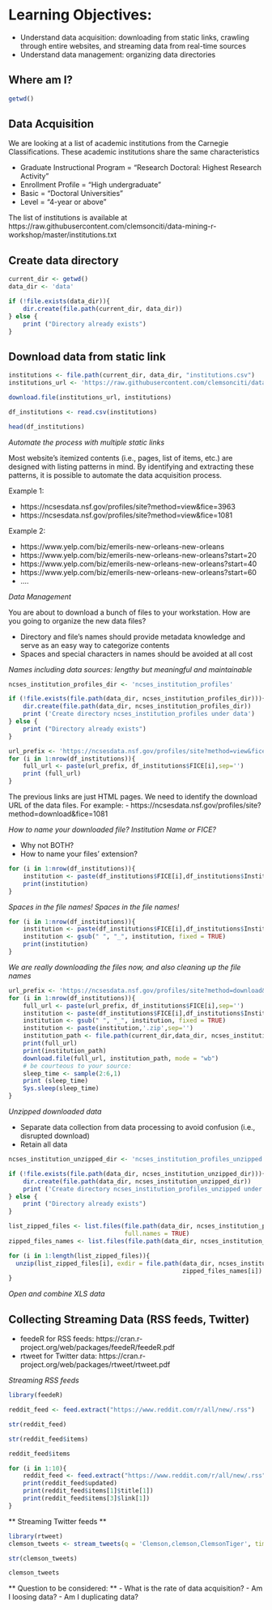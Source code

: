 
# Learning Objectives:

- Understand data acquisition: downloading from static links, crawling through entire websites, and streaming data from real-time sources
- Understand data management: organizing data directories

## Where am I?

```r
getwd()
```

## Data Acquisition

We are looking at a list of academic institutions from the Carnegie Classifications. These academic institutions share the same characteristics

- Graduate Instructional Program = "Research Doctoral: Highest Research Activity" 
- Enrollment Profile = "High undergraduate" 
- Basic = "Doctoral Universities" 
- Level = "4-year or above"

The list of institutions is available at https://raw.githubusercontent.com/clemsonciti/data-mining-r-workshop/master/institutions.txt

## Create data directory ##

```r
current_dir <- getwd()
data_dir <- 'data'

if (!file.exists(data_dir)){
    dir.create(file.path(current_dir, data_dir))
} else {
    print ("Directory already exists")
}
```

## Download data from static link ##

```r
institutions <- file.path(current_dir, data_dir, "institutions.csv")
institutions_url <- 'https://raw.githubusercontent.com/clemsonciti/data-mining-r-workshop/master/institutions.txt'

download.file(institutions_url, institutions)
```

```r
df_institutions <- read.csv(institutions)
```

```r
head(df_institutions)
```

*Automate the process with multiple static links*

Most website's itemized contents (i.e., pages, list of items, etc.) are designed with listing patterns in mind. By identifying and extracting these patterns, it is possible to automate the data acquisition process. 

 Example 1:
 
- https://ncsesdata.nsf.gov/profiles/site?method=view&fice=3963
- https://ncsesdata.nsf.gov/profiles/site?method=view&fice=1081

Example 2: 

- https://www.yelp.com/biz/emerils-new-orleans-new-orleans
- https://www.yelp.com/biz/emerils-new-orleans-new-orleans?start=20
- https://www.yelp.com/biz/emerils-new-orleans-new-orleans?start=40
- https://www.yelp.com/biz/emerils-new-orleans-new-orleans?start=60
- ....

*Data Management*

You are about to download a bunch of files to your workstation. How are you going to organize the new data files?

- Directory and file's names should provide metadata knowledge and serve as an easy way to categorize contents
- Spaces and special characters in names should be avoided at all cost

*Names including data sources: lengthy but meaningful and maintainable*

```r
ncses_institution_profiles_dir <- 'ncses_institution_profiles'

if (!file.exists(file.path(data_dir, ncses_institution_profiles_dir))){
    dir.create(file.path(data_dir, ncses_institution_profiles_dir))
    print ('Create directory ncses_institution_profiles under data')
} else {
    print ("Directory already exists")
}
```


```r
url_prefix <- 'https://ncsesdata.nsf.gov/profiles/site?method=view&fice='
for (i in 1:nrow(df_institutions)){
    full_url <- paste(url_prefix, df_institutions$FICE[i],sep='')
    print (full_url)
}
```

The previous links are just HTML pages. We need to identify the download URL of the data files. For example:
- https://ncsesdata.nsf.gov/profiles/site?method=download&fice=1081

*How to name your downloaded file? Institution Name or FICE?*

- Why not BOTH?
- How to name your files' extension?

```r

for (i in 1:nrow(df_institutions)){    
    institution <- paste(df_institutions$FICE[i],df_institutions$Institutions[i],'.zip',sep='_')
    print(institution)
}
```

*Spaces in the file names! Spaces in the file names!*

```r

for (i in 1:nrow(df_institutions)){    
    institution <- paste(df_institutions$FICE[i],df_institutions$Institutions[i],'.zip',sep='_')
    institution <- gsub(" ", "_", institution, fixed = TRUE)
    print(institution)
}
```

*We are really downloading the files now, and also cleaning up the file names*

```r
url_prefix <- 'https://ncsesdata.nsf.gov/profiles/site?method=download&fice='
for (i in 1:nrow(df_institutions)){
    full_url <- paste(url_prefix, df_institutions$FICE[i],sep='')
    institution <- paste(df_institutions$FICE[i],df_institutions$Institutions[i],sep='_')
    institution <- gsub(" ", "_", institution, fixed = TRUE)
    institution <- paste(institution,'.zip',sep='')
    institution_path <- file.path(current_dir,data_dir, ncses_institution_profiles_dir, institution)
    print(full_url)
    print(institution_path)
    download.file(full_url, institution_path, mode = "wb")
    # be courteous to your source:
    sleep_time <- sample(2:6,1)
    print (sleep_time)
    Sys.sleep(sleep_time)
}
```

*Unzipped downloaded data*

- Separate data collection from data processing to avoid confusion (i.e., disrupted download)
- Retain all data

```r
ncses_institution_unzipped_dir <- 'ncses_institution_profiles_unzipped'

if (!file.exists(file.path(data_dir, ncses_institution_unzipped_dir))){
    dir.create(file.path(data_dir, ncses_institution_unzipped_dir))
    print ('Create directory ncses_institution_profiles_unzipped under data')
} else {
    print ("Directory already exists")
}

list_zipped_files <- list.files(file.path(data_dir, ncses_institution_profiles_dir),
                                full.names = TRUE)
zipped_files_names <- list.files(file.path(data_dir, ncses_institution_profiles_dir))

for (i in 1:length(list_zipped_files)){
  unzip(list_zipped_files[i], exdir = file.path(data_dir, ncses_institution_unzipped_dir,
                                                zipped_files_names[i]) )
}
```

*Open and combine XLS data*

## Collecting Streaming Data (RSS feeds, Twitter)

- feedeR for RSS feeds: https://cran.r-project.org/web/packages/feedeR/feedeR.pdf
- rtweet for Twitter data: https://cran.r-project.org/web/packages/rtweet/rtweet.pdf

*Streaming RSS feeds*

```r
library(feedeR)
```

```r
reddit_feed <- feed.extract("https://www.reddit.com/r/all/new/.rss")
```

```r
str(reddit_feed)
```

```r
str(reddit_feed$items)
```

```r
reddit_feed$items
```

```r
for (i in 1:10){
    reddit_feed <- feed.extract("https://www.reddit.com/r/all/new/.rss")
    print(reddit_feed$updated)
    print(reddit_feed$items[1]$title[1])
    print(reddit_feed$items[3]$link[1])
}
```

** Streaming Twitter feeds **

```r
library(rtweet)
clemson_tweets <- stream_tweets(q = 'Clemson,clemson,ClemsonTiger', timeout = 120)
```

```r
str(clemson_tweets)
```

```r
clemson_tweets
```

** Question to be considered: **
- What is the rate of data acquisition?
- Am I loosing data?
- Am I duplicating data?
